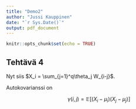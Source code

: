 ```yaml
---
title: "Demo2"
author: "Jussi Kauppinen"
date: "`r Sys.Date()`"
output: pdf_document
---
```


```r
knitr::opts_chunk$set(echo = TRUE)
```

## Tehtävä 4

Nyt siis $X_i = \sum_{j=1}^q\theta_j W_{i-j}$.

Autokovarianssi on

$$\gamma(i,j) = \mathbb{E}[(X_i - \mu_i)(X_j - \mu_j)]$$

\begin{equation}
  \begin{split}
  \gamma_i &= \mathbb{E}[(X_0 - \mu_0)(X_i - \mu_i)]\\
  &=\mathbb{E}[X_0 X_i] = 0, \quad \text{kun } i \neq 0\\
  \end{split}
\end{equation}

